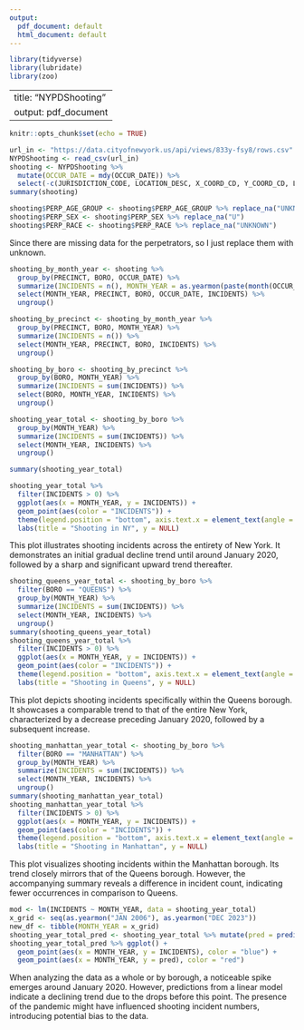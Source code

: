---
output:
  pdf_document: default
  html_document: default
---
```{r library}
library(tidyverse)
library(lubridate)
library(zoo)
```

---
title: "NYPDShooting"
output: pdf_document
---

```{r setup, include=FALSE}
knitr::opts_chunk$set(echo = TRUE)
```

```{r NYPDShooting, echo = FALSE}
url_in <- "https://data.cityofnewyork.us/api/views/833y-fsy8/rows.csv"
NYPDShooting <- read_csv(url_in)
shooting <- NYPDShooting %>%
  mutate(OCCUR_DATE = mdy(OCCUR_DATE)) %>%
  select(-c(JURISDICTION_CODE, LOCATION_DESC, X_COORD_CD, Y_COORD_CD, Latitude, Longitude, Lon_Lat))
summary(shooting)
```

```{r Replace NA with UNKNOWN, echo = FALSE}
shooting$PERP_AGE_GROUP <- shooting$PERP_AGE_GROUP %>% replace_na("UNKNOWN")
shooting$PERP_SEX <- shooting$PERP_SEX %>% replace_na("U")
shooting$PERP_RACE <- shooting$PERP_RACE %>% replace_na("UNKNOWN")
```
Since there are missing data for the perpetrators, so I just replace them with unknown.

```{r processing, echo = FALSE}
shooting_by_month_year <- shooting %>%
  group_by(PRECINCT, BORO, OCCUR_DATE) %>%
  summarize(INCIDENTS = n(), MONTH_YEAR = as.yearmon(paste(month(OCCUR_DATE, label = TRUE), year(OCCUR_DATE)))) %>%
  select(MONTH_YEAR, PRECINCT, BORO, OCCUR_DATE, INCIDENTS) %>%
  ungroup()

shooting_by_precinct <- shooting_by_month_year %>%
  group_by(PRECINCT, BORO, MONTH_YEAR) %>%
  summarize(INCIDENTS = n()) %>%
  select(MONTH_YEAR, PRECINCT, BORO, INCIDENTS) %>%
  ungroup()

shooting_by_boro <- shooting_by_precinct %>%
  group_by(BORO, MONTH_YEAR) %>%
  summarize(INCIDENTS = sum(INCIDENTS)) %>%
  select(BORO, MONTH_YEAR, INCIDENTS) %>%
  ungroup()
```

```{r visualizing and analyzing shooting in NY, echo = FALSE}
shooting_year_total <- shooting_by_boro %>%
  group_by(MONTH_YEAR) %>%
  summarize(INCIDENTS = sum(INCIDENTS)) %>%
  select(MONTH_YEAR, INCIDENTS) %>%
  ungroup()

summary(shooting_year_total)

shooting_year_total %>%
  filter(INCIDENTS > 0) %>%
  ggplot(aes(x = MONTH_YEAR, y = INCIDENTS)) +
  geom_point(aes(color = "INCIDENTS")) +
  theme(legend.position = "bottom", axis.text.x = element_text(angle = 90)) +
  labs(title = "Shooting in NY", y = NULL)
```

This plot illustrates shooting incidents across the entirety of New York. It demonstrates an initial gradual decline trend until around January 2020, followed by a sharp and significant upward trend thereafter.

```{r visualizing and analyzing shooting in Queens, echo = FALSE}
shooting_queens_year_total <- shooting_by_boro %>%
  filter(BORO == "QUEENS") %>%
  group_by(MONTH_YEAR) %>%
  summarize(INCIDENTS = sum(INCIDENTS)) %>%
  select(MONTH_YEAR, INCIDENTS) %>%
  ungroup()
summary(shooting_queens_year_total)
shooting_queens_year_total %>%
  filter(INCIDENTS > 0) %>%
  ggplot(aes(x = MONTH_YEAR, y = INCIDENTS)) +
  geom_point(aes(color = "INCIDENTS")) +
  theme(legend.position = "bottom", axis.text.x = element_text(angle = 90)) +
  labs(title = "Shooting in Queens", y = NULL)
```

This plot depicts shooting incidents specifically within the Queens borough. It showcases a comparable trend to that of the entire New York, characterized by a decrease preceding January 2020, followed by a subsequent increase.

```{r visualizing and analyzing shooting in Manhattan, echo = FALSE}
shooting_manhattan_year_total <- shooting_by_boro %>%
  filter(BORO == "MANHATTAN") %>%
  group_by(MONTH_YEAR) %>%
  summarize(INCIDENTS = sum(INCIDENTS)) %>%
  select(MONTH_YEAR, INCIDENTS) %>%
  ungroup()
summary(shooting_manhattan_year_total)
shooting_manhattan_year_total %>%
  filter(INCIDENTS > 0) %>%
  ggplot(aes(x = MONTH_YEAR, y = INCIDENTS)) +
  geom_point(aes(color = "INCIDENTS")) +
  theme(legend.position = "bottom", axis.text.x = element_text(angle = 90)) +
  labs(title = "Shooting in Manhattan", y = NULL)
```

This plot visualizes shooting incidents within the Manhattan borough. Its trend closely mirrors that of the Queens borough. However, the accompanying summary reveals a difference in incident count, indicating fewer occurrences in comparison to Queens.

```{r modeling, echo = FALSE}
mod <- lm(INCIDENTS ~ MONTH_YEAR, data = shooting_year_total)
x_grid <- seq(as.yearmon("JAN 2006"), as.yearmon("DEC 2023"))
new_df <- tibble(MONTH_YEAR = x_grid)
shooting_year_total_pred <- shooting_year_total %>% mutate(pred = predict(mod))
shooting_year_total_pred %>% ggplot() +
  geom_point(aes(x = MONTH_YEAR, y = INCIDENTS), color = "blue") +
  geom_point(aes(x = MONTH_YEAR, y = pred), color = "red")

```

When analyzing the data as a whole or by borough, a noticeable spike emerges around January 2020. However, predictions from a linear model indicate a declining trend due to the drops before this point. The presence of the pandemic might have influenced shooting incident numbers, introducing potential bias to the data.